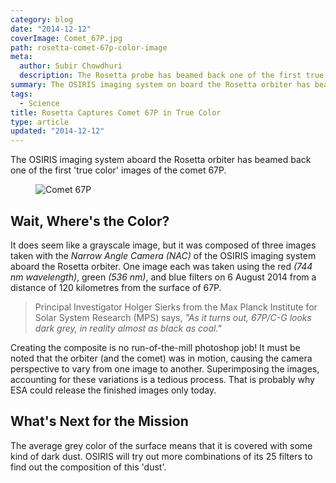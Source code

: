 ```yaml
---
category: blog
date: "2014-12-12"
coverImage: Comet_67P.jpg
path: rosetta-comet-67p-color-image
meta:
  author: Subir Chowdhuri
  description: The Rosetta probe has beamed back one of the first true color images of the comet 67P
summary: The OSIRIS imaging system on board the Rosetta orbiter has beamed back one of the first 'true color' images of the comet 67P.
tags:
  - Science
title: Rosetta Captures Comet 67P in True Color
type: article
updated: "2014-12-12"
---
```


The OSIRIS imaging system aboard the Rosetta orbiter has beamed back one of the first 'true color' images of the comet 67P.

<Figure caption="You are looking at the first ever color image of a comet. Image Credits: ESA/Rosetta/MPS for OSIRIS Team MPS/UPD/LAM/IAA/SSO/INTA/UPM/DASP/IDA">

![Comet 67P ](Comet_67P.jpg)

</Figure>

## Wait, Where's the Color?

It does seem like a grayscale image, but it was composed of three images taken with the _Narrow Angle Camera (NAC)_ of the OSIRIS imaging system aboard the Rosetta orbiter. One image each was taken using the red _(744 nm wavelength)_, green _(536 nm)_, and blue filters on 6 August 2014 from a distance of 120 kilometres from the surface of 67P.

> Principal Investigator Holger Sierks from the Max Planck Institute for Solar System Research (MPS) says, _"As it turns out, 67P/C-G looks dark grey, in reality almost as black as coal."_

Creating the composite is no run-of-the-mill photoshop job! It must be noted that the orbiter (and the comet) was in motion, causing the camera perspective to vary from one image to another. Superimposing the images, accounting for these variations is a tedious process. That is probably why ESA could release the finished images only today.

## What's Next for the Mission

The average grey color of the surface means that it is covered with some kind of dark dust. OSIRIS will try out more combinations of its 25 filters to find out the composition of this 'dust'.
